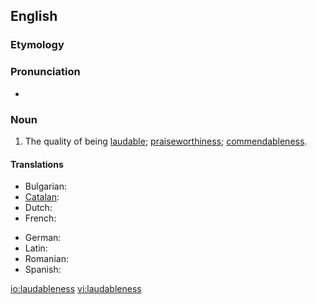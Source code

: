 ==English==

===Etymology===
{{suffix|laudable|ness}}

===Pronunciation===
* {{IPA|/ˈlɔːdəbəlnɪs/}}

===Noun===
{{en-noun|-}}

# The quality of being [[laudable]]; [[praiseworthiness]]; [[commendableness]].

====Translations====
{{trans-top|quality of being laudable}}
* Bulgarian: {{t-|bg|похвалност|f}}
* [[Catalan]]: {{t-|ca|laudabilitat|f}}
* Dutch: {{t-|nl|prijzenswaardigheid}}
* French: {{t-|fr|laudabilité|f}}
{{trans-mid}}
* German: {{t-|de|Löblichkeit|f}}
* Latin: {{t-|la|laudabilitas}}
* Romanian: {{t-|ro|laudabilitate|f}}
* Spanish: {{t-|es|laudabilidad|f}}
{{trans-bottom}}

[[io:laudableness]]
[[vi:laudableness]]